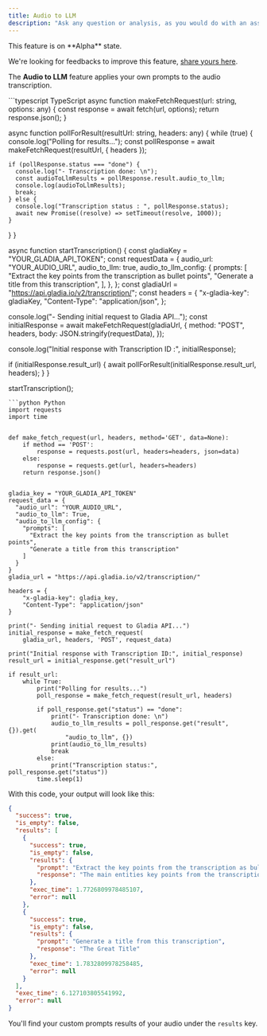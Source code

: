 ```yaml
---
title: Audio to LLM
description: "Ask any question or analysis, as you would do with an assistant"
---
```


<Note>
This feature is on **Alpha** state.

We're looking for feedbacks to improve this feature, [share yours here](https://gladiaio.typeform.com/feedback?typeform-source=app.gladia.io).

</Note>

The **Audio to LLM** feature applies your own prompts to the audio transcription.

<CodeGroup>
```typescript TypeScript
async function makeFetchRequest(url: string, options: any) {
  const response = await fetch(url, options);
  return response.json();
}

async function pollForResult(resultUrl: string, headers: any) {
  while (true) {
    console.log("Polling for results...");
    const pollResponse = await makeFetchRequest(resultUrl, { headers });

    if (pollResponse.status === "done") {
      console.log("- Transcription done: \n");
      const audioToLlmResults = pollResponse.result.audio_to_llm;
      console.log(audioToLlmResults);
      break;
    } else {
      console.log("Transcription status : ", pollResponse.status);
      await new Promise((resolve) => setTimeout(resolve, 1000));
    }
  }
}

async function startTranscription() {
  const gladiaKey = "YOUR_GLADIA_API_TOKEN";
  const requestData = {
    audio_url: "YOUR_AUDIO_URL",
    audio_to_llm: true,
    audio_to_llm_config: {
      prompts: [
        "Extract the key points from the transcription as bullet points",
        "Generate a title from this transcription",
      ],
    },
  };
  const gladiaUrl = "https://api.gladia.io/v2/transcription/";
  const headers = {
    "x-gladia-key": gladiaKey,
    "Content-Type": "application/json",
  };

  console.log("- Sending initial request to Gladia API...");
  const initialResponse = await makeFetchRequest(gladiaUrl, {
    method: "POST",
    headers,
    body: JSON.stringify(requestData),
  });

  console.log("Initial response with Transcription ID :", initialResponse);

  if (initialResponse.result_url) {
    await pollForResult(initialResponse.result_url, headers);
  }
}

startTranscription();

````
```python Python
import requests
import time


def make_fetch_request(url, headers, method='GET', data=None):
    if method == 'POST':
        response = requests.post(url, headers=headers, json=data)
    else:
        response = requests.get(url, headers=headers)
    return response.json()


gladia_key = "YOUR_GLADIA_API_TOKEN"
request_data = {
  "audio_url": "YOUR_AUDIO_URL",
  "audio_to_llm": True,
  "audio_to_llm_config": {
    "prompts": [
      "Extract the key points from the transcription as bullet points",
      "Generate a title from this transcription"
    ]
  }
}
gladia_url = "https://api.gladia.io/v2/transcription/"

headers = {
    "x-gladia-key": gladia_key,
    "Content-Type": "application/json"
}

print("- Sending initial request to Gladia API...")
initial_response = make_fetch_request(
    gladia_url, headers, 'POST', request_data)

print("Initial response with Transcription ID:", initial_response)
result_url = initial_response.get("result_url")

if result_url:
    while True:
        print("Polling for results...")
        poll_response = make_fetch_request(result_url, headers)

        if poll_response.get("status") == "done":
            print("- Transcription done: \n")
            audio_to_llm_results = poll_response.get("result", {}).get(
                "audio_to_llm", {})
            print(audio_to_llm_results)
            break
        else:
            print("Transcription status:", poll_response.get("status"))
        time.sleep(1)
````

</CodeGroup>

With this code, your output will look like this:

```json
{
  "success": true,
  "is_empty": false,
  "results": [
    {
      "success": true,
      "is_empty": false,
      "results": {
        "prompt": "Extract the key points from the transcription as bullet points",
        "response": "The main entities key points from the transcription are:\n- ..."
      },
      "exec_time": 1.7726809978485107,
      "error": null
    },
    {
      "success": true,
      "is_empty": false,
      "results": {
        "prompt": "Generate a title from this transcription",
        "response": "The Great Title"
      },
      "exec_time": 1.7832809978258485,
      "error": null
    }
  ],
  "exec_time": 6.127103805541992,
  "error": null
}
```

You'll find your custom prompts results of your audio under the `results` key.

